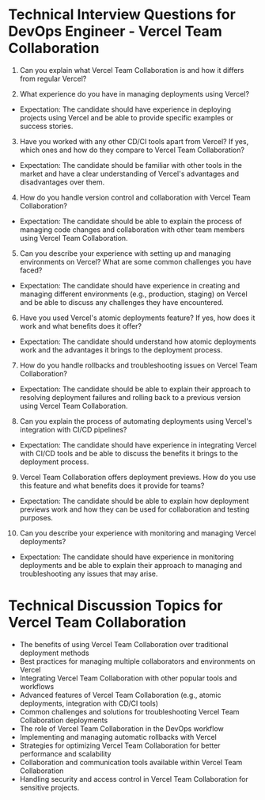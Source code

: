 

# Technical Interview Questions for DevOps Engineer - Vercel Team Collaboration 

1. Can you explain what Vercel Team Collaboration is and how it differs from regular Vercel?

2. What experience do you have in managing deployments using Vercel? 
- Expectation: The candidate should have experience in deploying projects using Vercel and be able to provide specific examples or success stories. 

3. Have you worked with any other CD/CI tools apart from Vercel? If yes, which ones and how do they compare to Vercel Team Collaboration? 
- Expectation: The candidate should be familiar with other tools in the market and have a clear understanding of Vercel's advantages and disadvantages over them. 

4. How do you handle version control and collaboration with Vercel Team Collaboration? 
- Expectation: The candidate should be able to explain the process of managing code changes and collaboration with other team members using Vercel Team Collaboration. 

5. Can you describe your experience with setting up and managing environments on Vercel? What are some common challenges you have faced? 
- Expectation: The candidate should have experience in creating and managing different environments (e.g., production, staging) on Vercel and be able to discuss any challenges they have encountered. 

6. Have you used Vercel's atomic deployments feature? If yes, how does it work and what benefits does it offer? 
- Expectation: The candidate should understand how atomic deployments work and the advantages it brings to the deployment process. 

7. How do you handle rollbacks and troubleshooting issues on Vercel Team Collaboration? 
- Expectation: The candidate should be able to explain their approach to resolving deployment failures and rolling back to a previous version using Vercel Team Collaboration. 

8. Can you explain the process of automating deployments using Vercel's integration with CI/CD pipelines? 
- Expectation: The candidate should have experience in integrating Vercel with CI/CD tools and be able to discuss the benefits it brings to the deployment process. 

9. Vercel Team Collaboration offers deployment previews. How do you use this feature and what benefits does it provide for teams? 
- Expectation: The candidate should be able to explain how deployment previews work and how they can be used for collaboration and testing purposes. 

10. Can you describe your experience with monitoring and managing Vercel deployments? 
- Expectation: The candidate should have experience in monitoring deployments and be able to explain their approach to managing and troubleshooting any issues that may arise.  

# Technical Discussion Topics for Vercel Team Collaboration 

- The benefits of using Vercel Team Collaboration over traditional deployment methods 
- Best practices for managing multiple collaborators and environments on Vercel 
- Integrating Vercel Team Collaboration with other popular tools and workflows 
- Advanced features of Vercel Team Collaboration (e.g., atomic deployments, integration with CD/CI tools) 
- Common challenges and solutions for troubleshooting Vercel Team Collaboration deployments 
- The role of Vercel Team Collaboration in the DevOps workflow 
- Implementing and managing automatic rollbacks with Vercel 
- Strategies for optimizing Vercel Team Collaboration for better performance and scalability 
- Collaboration and communication tools available within Vercel Team Collaboration 
- Handling security and access control in Vercel Team Collaboration for sensitive projects.